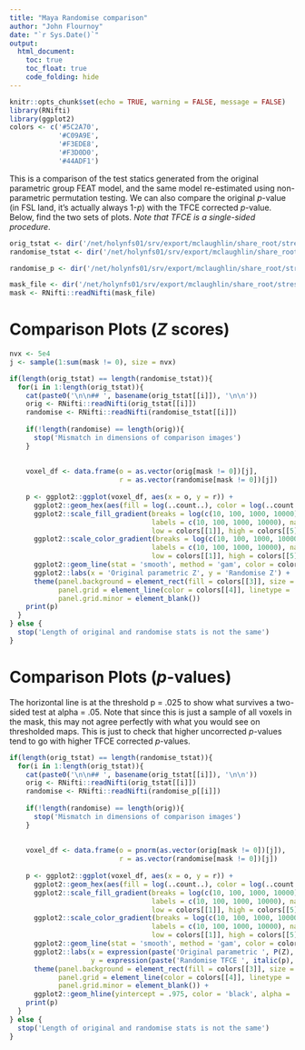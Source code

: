```yaml
---
title: "Maya Randomise comparison"
author: "John Flournoy"
date: "`r Sys.Date()`"
output:
  html_document:
    toc: true
    toc_float: true
    code_folding: hide
---
```


```r
knitr::opts_chunk$set(echo = TRUE, warning = FALSE, message = FALSE)
library(RNifti)
library(ggplot2)
colors <- c('#5C2A70',
            '#C09A9E',
            '#F3EDE8',
            '#F3D0D0',
            '#44ADF1')
```

This is a comparison of the test statics generated from the original parametric group FEAT model, and the same model re-estimated using non-parametric permutation testing. We can also compare the original *p*-value (in FSL land, it's actually always 1-*p*) with the TFCE corrected *p*-value. Below, find the two sets of plots. _Note that TFCE is a single-sided procedure_.


```r
orig_tstat <- dir('/net/holynfs01/srv/export/mclaughlin/share_root/stressdevlab/dep_threat_pipeline/Group/WMShapes/LogItN_high_v_low_age_sex_use.gfeat/cope1.feat/stats/', pattern = '^zstat[0-9].nii.gz', full.names = TRUE)
randomise_tstat <- dir('/net/holynfs01/srv/export/mclaughlin/share_root/stressdevlab/dep_threat_pipeline/Group/WMShapes/LogItN_high_v_low_age_sex_use.gfeat/randomise_continuous/', pattern = '.*gfeat_tstat[0-9].nii.gz', full.names = TRUE)

randomise_p <- dir('/net/holynfs01/srv/export/mclaughlin/share_root/stressdevlab/dep_threat_pipeline/Group/WMShapes/LogItN_high_v_low_age_sex_use.gfeat/randomise_continuous/', pattern = '.*gfeat_tfce_corrp_tstat[0-9].nii.gz', full.names = TRUE)

mask_file <- dir('/net/holynfs01/srv/export/mclaughlin/share_root/stressdevlab/dep_threat_pipeline/Group/WMShapes/LogItN_high_v_low_age_sex_use.gfeat/cope1.feat/', pattern = 'mask.nii.gz', full.names = TRUE)
mask <- RNifti::readNifti(mask_file)
```

# Comparison Plots (*Z* scores) {.tabset}

```r
nvx <- 5e4
j <- sample(1:sum(mask != 0), size = nvx)

if(length(orig_tstat) == length(randomise_tstat)){
  for(i in 1:length(orig_tstat)){
    cat(paste0('\n\n## ', basename(orig_tstat[[i]]), '\n\n'))
    orig <- RNifti::readNifti(orig_tstat[[i]])
    randomise <- RNifti::readNifti(randomise_tstat[[i]])
    
    if(!length(randomise) == length(orig)){
      stop('Mismatch in dimensions of comparison images')
    }
    
    
    voxel_df <- data.frame(o = as.vector(orig[mask != 0])[j], 
                           r = as.vector(randomise[mask != 0])[j])
    
    p <- ggplot2::ggplot(voxel_df, aes(x = o, y = r)) +
      ggplot2::geom_hex(aes(fill = log(..count..), color = log(..count..)), bins = 25, size = .25) +
      ggplot2::scale_fill_gradient(breaks = log(c(10, 100, 1000, 10000)), 
                                   labels = c(10, 100, 1000, 10000), name = 'Count',
                                   low = colors[[1]], high = colors[[5]]) +
      ggplot2::scale_color_gradient(breaks = log(c(10, 100, 1000, 10000)), 
                                   labels = c(10, 100, 1000, 10000), name = 'Count',
                                   low = colors[[1]], high = colors[[5]]) +
      ggplot2::geom_line(stat = 'smooth', method = 'gam', color = colors[[2]], size = 1) +
      ggplot2::labs(x = 'Original parametric Z', y = 'Randomise Z') + 
      theme(panel.background = element_rect(fill = colors[[3]], size = 0), 
            panel.grid = element_line(color = colors[[4]], linetype = 'dotted'), 
            panel.grid.minor = element_blank()) 
    print(p)
  }
} else {
  stop('Length of original and randomise stats is not the same')
}
```

# Comparison Plots (*p*-values) {.tabset}

The horizontal line is at the threshold p = .025 to show what survives a two-sided test at alpha = .05. Note that since this is just a sample of all voxels in the mask, this may not agree perfectly with what you would see on thresholded maps. This is just to check that higher uncorrected *p*-values tend to go with higher TFCE corrected *p*-values.

```r
if(length(orig_tstat) == length(randomise_tstat)){
  for(i in 1:length(orig_tstat)){
    cat(paste0('\n\n## ', basename(orig_tstat[[i]]), '\n\n'))
    orig <- RNifti::readNifti(orig_tstat[[i]])
    randomise <- RNifti::readNifti(randomise_p[[i]])
    
    if(!length(randomise) == length(orig)){
      stop('Mismatch in dimensions of comparison images')
    }
    
    
    voxel_df <- data.frame(o = pnorm(as.vector(orig[mask != 0])[j]), 
                           r = as.vector(randomise[mask != 0])[j])
    
    p <- ggplot2::ggplot(voxel_df, aes(x = o, y = r)) +
      ggplot2::geom_hex(aes(fill = log(..count..), color = log(..count..)), bins = 30, size = .25) +
      ggplot2::scale_fill_gradient(breaks = log(c(10, 100, 1000, 10000)), 
                                   labels = c(10, 100, 1000, 10000), name = 'Count',
                                   low = colors[[1]], high = colors[[5]]) +
      ggplot2::scale_color_gradient(breaks = log(c(10, 100, 1000, 10000)), 
                                   labels = c(10, 100, 1000, 10000), name = 'Count',
                                   low = colors[[1]], high = colors[[5]]) +
      ggplot2::geom_line(stat = 'smooth', method = 'gam', color = colors[[2]], size = 1) +
      ggplot2::labs(x = expression(paste('Original parametric ', P(Z),' (uncorrected)')), 
                    y = expression(paste('Randomise TFCE ', italic(p),'-value (corrected)'))) + 
      theme(panel.background = element_rect(fill = colors[[3]], size = 0), 
            panel.grid = element_line(color = colors[[4]], linetype = 'dotted'), 
            panel.grid.minor = element_blank()) + 
      ggplot2::geom_hline(yintercept = .975, color = 'black', alpha = .5)
    print(p)
  }
} else {
  stop('Length of original and randomise stats is not the same')
}
```
